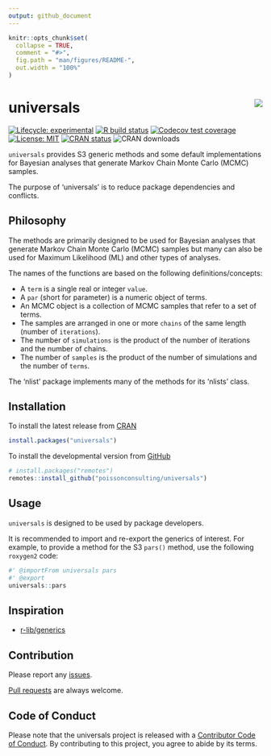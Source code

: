 ```yaml
---
output: github_document
---
```


<!-- README.md is generated from README.Rmd. Please edit that file -->

```r
knitr::opts_chunk$set(
  collapse = TRUE,
  comment = "#>",
  fig.path = "man/figures/README-",
  out.width = "100%"
)
```

# universals <img src="man/figures/logo.png" align="right" />

<!-- badges: start -->
[![Lifecycle: experimental](https://img.shields.io/badge/lifecycle-experimental-orange.svg)](https://lifecycle.r-lib.org/articles/stages.html#experimental)
[![R build status](https://github.com/poissonconsulting/universals/workflows/R-CMD-check/badge.svg)](https://github.com/poissonconsulting/universals/actions)
[![Codecov test coverage](https://codecov.io/gh/poissonconsulting/universals/branch/master/graph/badge.svg)](https://codecov.io/gh/poissonconsulting/universals?branch=master)
[![License: MIT](https://img.shields.io/badge/License-MIT-green.svg)](https://opensource.org/licenses/MIT)
[![CRAN status](https://www.r-pkg.org/badges/version/universals)](https://cran.r-project.org/package=universals)
![CRAN downloads](https://cranlogs.r-pkg.org/badges/universals)
<!-- badges: end -->

`universals` provides S3 generic methods and some default implementations
for Bayesian analyses that generate Markov Chain Monte Carlo (MCMC) samples.

The purpose of 'universals' is to reduce package dependencies and conflicts. 

## Philosophy

The methods are primarily designed to be used for Bayesian analyses that generate Markov Chain Monte Carlo (MCMC) samples but many can also be used for Maximum Likelihood (ML) and other types of analyses.

The names of the functions are based on the following definitions/concepts:

- A `term` is a single real or integer `value`.
- A `par` (short for parameter) is a numeric object of terms.
- An MCMC object is a collection of MCMC samples that refer to a set of terms.
- The samples are arranged in one or more `chains` of the same length (number of `iterations`).
- The number of `simulations` is the product of the number of iterations and the number of chains.
- The number of `samples` is the product of the number of simulations and the number of `terms`.

The 'nlist' package implements many of the methods for its 'nlists' class.

## Installation

To install the latest release from [CRAN](https://cran.r-project.org)
```r
install.packages("universals")
```

To install the developmental version from [GitHub](https://github.com/poissonconsulting/universals)
```r
# install.packages("remotes")
remotes::install_github("poissonconsulting/universals")
```

## Usage

`universals` is designed to be used by package developers.

It is recommended to import and re-export the generics of interest. For example, to provide a method for the S3 `pars()` method, use the following `roxygen2` code:

``` r
#' @importFrom universals pars
#' @export
universals::pars
```

## Inspiration

- [r-lib/generics](https://github.com/r-lib/generics)

## Contribution

Please report any [issues](https://github.com/poissonconsulting/universals/issues).

[Pull requests](https://github.com/poissonconsulting/universals/pulls) are always welcome.

## Code of Conduct

Please note that the universals project is released with a [Contributor Code of Conduct](https://contributor-covenant.org/version/2/0/CODE_OF_CONDUCT.html). 
By contributing to this project, you agree to abide by its terms.
